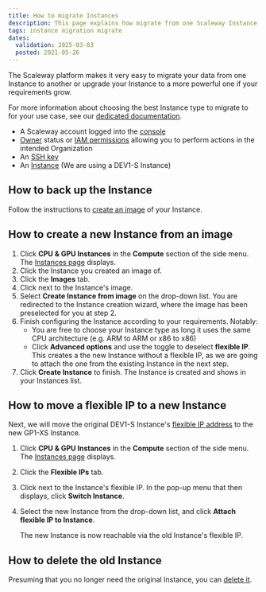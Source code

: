 ```yaml
---
title: How to migrate Instances
description: This page explains how migrate from one Scaleway Instance to another
tags: instance migration migrate
dates:
  validation: 2025-03-03
  posted: 2021-05-26
---
```



The Scaleway platform makes it very easy to migrate your data from one Instance to another or upgrade your Instance to a more powerful one if your requirements grow.

For more information about choosing the best Instance type to migrate to for your use case, see our [dedicated documentation](/instances/reference-content/choosing-instance-type/).

<Requirements />

- A Scaleway account logged into the [console](https://console.scaleway.com)
- [Owner](/iam/concepts/#owner) status or [IAM permissions](/iam/concepts/#permission) allowing you to perform actions in the intended Organization
- An [SSH key](/organizations-and-projects/how-to/create-ssh-key/)
- An [Instance](/instances/how-to/create-an-instance/) (We are using a DEV1-S Instance)

## How to back up the Instance

Follow the instructions to [create an image](/instances/how-to/create-a-backup/#how-to-create-an-image) of your Instance.

## How to create a new Instance from an image

1. Click **CPU & GPU Instances** in the **Compute** section of the side menu. The [Instances page](https://console.scaleway.com/instance/servers) displays.
2. Click the Instance you created an image of.
3. Click the **Images** tab.
4. Click <Icon name="more" /> next to the Instance's image.
5. Select **Create Instance from image** on the drop-down list. You are redirected to the Instance creation wizard, where the image has been preselected for you at step 2.
6. Finish configuring the Instance according to your requirements. Notably:
    - You are free to choose your Instance type as long it uses the same CPU architecture (e.g. ARM to ARM or x86 to x86)
    - Click **Advanced options** and use the <Icon name="toggle" /> toggle to deselect **flexible IP**. This creates a the new Instance without a flexible IP, as we are going to attach the one from the existing Instance in the next step.
7. Click **Create Instance** to finish. The Instance is created and shows in your Instances list.

## How to move a flexible IP to a new Instance

Next, we will move the original DEV1-S Instance's [flexible IP address](/instances/concepts/#flexible-ip) to the new GP1-XS Instance.

1. Click **CPU & GPU Instances** in the **Compute** section of the side menu. The [Instances page](https://console.scaleway.com/instance/servers) displays.
2. Click the **Flexible IPs** tab.
3. Click <Icon name="more" /> next to the Instance's flexible IP. In the pop-up menu that then displays, click **Switch Instance**.
4. Select the new Instance from the drop-down list, and click **Attach flexible IP to Instance**.

    The new Instance is now reachable via the old Instance's flexible IP.

## How to delete the old Instance

Presuming that you no longer need the original Instance, you can [delete it](/instances/how-to/delete-instance/).


